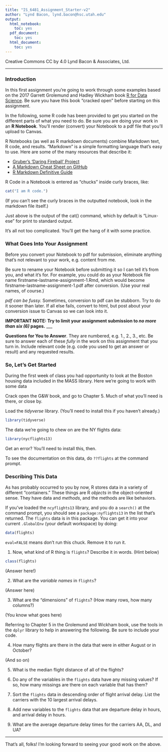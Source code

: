 ```yaml
---
title: "IS_6481_Assignment_Starter-v2"
author: "Lynd Bacon, lynd.bacon@hsc.utah.edu"
output:
  html_notebook:
    toc: yes
  pdf_document:
    toc: yes
  html_document:
    toc: yes
---
```


Creative Commons CC by 4.0 Lynd Bacon & Associates, Ltd.  

---
### Introduction

In this first assignment you're going to work through some examples based on the 2017 Garrett Grolemund and Hadley Wickham book [R for Data Science]( http://r4ds.had.co.nz).  Be sure you have this book "cracked open" before starting on this assignment.

In the following, some R code has been provided to get you started on the different parts of what you need to do. Be sure you are doing your work in an **R Notebook**.  You'll render (convert) your Notebook to a pdf file that you'll upload to Canvas.

R Notebooks (as well as R markdown documents) combine Markdown text, R code, and results.  "Markdown" is a simple formatting language that's easy to use.  Here are some of the many resources that describe it:

* [Gruber's 'Daring Fireball' Project](https://daringfireball.net/projects/markdown/)  
* [A Markdown Cheat Sheet on GitHub](https://github.com/adam-p/markdown-here/wiki/Markdown-Cheatsheet)
* [R Markdown Definitive Guide](https://bookdown.org/yihui/rmarkdown/)  

R Code in a Notebook is entered as "chucks" inside curly braces, like:

```r
cat("I am R code.")
```
(If you can't see the curly braces in the outputted notebook, look in the markdown file itself.)

Just above is the output of the cat() command, which by default is "Linux-ese" for print to standard output.

It's all not too complicated.  You'll get the hang of it with some practice.

### What Goes Into Your Assignment

Before you convert your Notebook to pdf for submission, eliminate anything that's not relevant to your work, e.g. content from me.

Be sure to rename your Notebook before submitting it so I can tell it's from you, and what it's for.  For example, you could do as your Notebook file name firstname-lastname-assignment-1.Rmd, which would become firstname-lastname-assignment-1.pdf after conversion. (Use your real names, of course.)

*pdf can be fussy.*  Sometimes, conversion to pdf can be stubborn.  Try to do it sooner than later.  If all else fails, convert to html, but post about your conversion issue to Canvas so we can look into it.

**IMPORTANT NOTE: Try to limit your assignment submission to _no more than six (6)_ pages.**
___

**Questions for You to Answer**.  They are numbered, e.g. 1., 2., 3., etc. Be sure to answer each of these _fully_ in the work on this assignment that you turn in.  Include relevant code (e.g. code you used to get an answer or result) and any requested results.

### So, Let's Get Started

During the first week of class you had opportunity to look at the Boston housing data included in the MASS library.  Here we're going to work with some data 

Crack open the G&W book, and go to Chapter 5.  Much of what you'll need is there, or close by.

Load the _tidyverse_ library.  (You'll need to install this if you haven't already.)

```r
library(tidyverse)
```
The data we're going to chew on are the NY flights data:
```r
library(nycflights13)
```
Get an error?  You'll need to install this, then.  

To see the documentation on this data, do `??flights` at the command prompt.

### Describing This Data

As has probably occurred to you by now, R stores data in a variety of different "containers."  These things are R *objects* in the object-oriented sense.  They have data and *methods*, and the methods are like behaviors.  

If you've loaded the `ncyflights13` library, and you do a `search()` at the command prompt, you should see a `package:nyflights13` in the list that's returned. The `flights` data is in this package.  You can get it into your current `.GlobalEnv` (your default workspace) by doing:

```r
data(flights)
```
`eval=FALSE` means don't run this chuck.  Remove it to run it.

(1) Now, what kind of R thing is `flights`? Describe it in words. (Hint below)

```r
class(flights)
```
(Answer here!)

(2) What are the _variable names_ in `flights`? 

(Answer here)

(3) What are the "dimensions" of `flights`?  (How many rows, how many columns?)

(You know what goes here)
 
Referring to Chapter 5 in the Grolemund and Wickham book, use the tools in the `dplyr` library to help in answering the following.  Be sure to include your code.

(4) How many flights are there in the data that were in either August or in October?

(And so on)

(5) What is the median flight distance of all of the flights?

(6) Do any of the variables in the `flights` data have any missing values?  If so, how many missings are there on each variable that has them?

(7) Sort the `flights` data in descending order of flight arrival delay.  List the carriers with the 10 largest arrival delays.

(8) Add new variables to the `flights` data that are departure delay in hours, and arrival delay in hours.

(9) What are the average departure delay times for the carriers AA, DL, and UA?

___

That's all, folks!  I'm looking forward to seeing your good work on the above.

